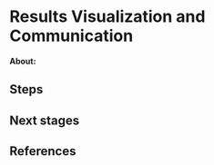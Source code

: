 # Results Visualization and Communication

**About:**



## Steps



## Next stages


## References

